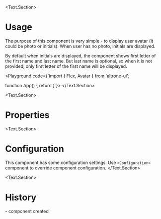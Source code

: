 
<BluePrint 
  title="Avatar" 
  description="This component is used to display user avatar (photo or initials)" 
  group="Atoms"
  version={34}
/>

<Text.Section>
# Usage

The purpose of this component is very simple - to display user avatar (it could be photo or initials). When user has no photo, initials are displayed.

By default when initials are displayed, the component shows first letter of the first name and last name. But last name is optional, so when it is not provided, only first letter of the first name will be displayed.

<Playground code={`import { Flex, Avatar } from 'altrone-ui';

function App() {
  return <Flex gap="l">
    <Avatar firstName="Severus" lastName="Snape" />
    <Avatar firstName="Albus" lastName="Dumbledore" color="#6E56CF" />
    <Avatar firstName="Voldemort" color="#56BA9F" />
    <Avatar firstName="Bellatrix" lastName="Lestrange" color="#008573" imageSrc='https://pm1.aminoapps.com/6210/4c1e091ebb2bb32fe4b15fcb996ed6477480dbd9_128.jpg' />
  </Flex>
}`}>
  <Flex gap="l">
    <Avatar firstName="Severus" lastName="Snape" />
    <Avatar firstName="Albus" lastName="Dumbledore" color="#6E56CF" />
    <Avatar firstName="Voldemort" color="#56BA9F" />
    <Avatar firstName="Bellatrix" lastName="Lestrange" color="#008573" imageSrc='https://pm1.aminoapps.com/6210/4c1e091ebb2bb32fe4b15fcb996ed6477480dbd9_128.jpg' />
  </Flex>
</Playground>
</Text.Section>

<Text.Section>
# Properties
<PropertiesTable title="Properties" data={AvatarProperties} />
</Text.Section>

<Text.Section>
  # Configuration
  This component has some configuration settings. Use `<Configuration>` component to override component configuration.
  <ConfigTable filter="avatar." />
</Text.Section>

<Text.Section>
  # History
  <HistoryItem version="3.4">
    - component created
  </HistoryItem>
</Text.Section>